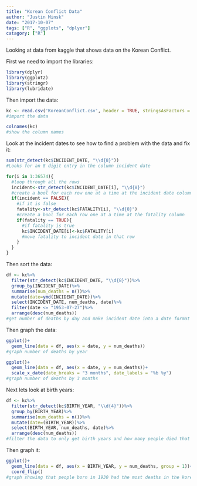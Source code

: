 ```yaml
---
title: "Korean Conflict Data"
author: "Justin Minsk"
date: "2017-10-07"
tags: ["R", "ggplots", "dplyer"]
catagory: ["R"]
---
```


Looking at data from kaggle that shows data on the Korean Conflict.

First we need to import the libraries:

```r
library(dplyr)
library(ggplot2)
library(stringr)
library(lubridate)
```

Then import the data:

```r
kc <- read.csv('KoreanConflict.csv', header = TRUE, stringsAsFactors = FALSE)
#import the data

colnames(kc)
#show the column names
```

Look at the incident dates to see how to find a problem with the data and fix it:

```r
sum(str_detect(kc$INCIDENT_DATE, "\\d{8}"))
#Looks for an 8 digit entry in the column incident date
```

```r
for(i in 1:36574){
  #loop through all the rows
  incident<-str_detect(kc$INCIDENT_DATE[i], "\\d{8}")
  #create a bool for each row one at a time at the incident date column
  if(incident == FALSE){
    #if it is false
    fatality<-str_detect(kc$FATALITY[i], "\\d{8}")
    #create a bool for each row one at a time at the fatality column
    if(fatality == TRUE){
      #if fatality is true
      kc$INCIDENT_DATE[i]<-kc$FATALITY[i]
      #move fatality to incident date in that row
    }
  }
}
```

Then sort the data:

```r
df <- kc%>%
  filter(str_detect(kc$INCIDENT_DATE, "\\d{8}"))%>%
  group_by(INCIDENT_DATE)%>%
  summarise(num_deaths = n())%>%
  mutate(date=ymd(INCIDENT_DATE))%>%
  select(INCIDENT_DATE, num_deaths, date)%>%
  filter(date <= "1953-07-27")%>%
  arrange(desc(num_deaths))
#get number of deaths by day and make incident date into a date format

```

Then graph the data:

```r
ggplot()+
  geom_line(data = df, aes(x = date, y = num_deaths))
#graph number of deaths by year
```

```r
ggplot()+
  geom_line(data = df, aes(x = date, y = num_deaths))+
  scale_x_date(date_breaks = "3 months", date_labels = "%b %y")
#graph number of deaths by 3 months
```

Next lets look at birth years:

```r
df <- kc%>%
  filter(str_detect(kc$BIRTH_YEAR, "\\d{4}"))%>%
  group_by(BIRTH_YEAR)%>%
  summarise(num_deaths = n())%>%
  mutate(date=(BIRTH_YEAR))%>%
  select(BIRTH_YEAR, num_deaths, date)%>%
  arrange(desc(num_deaths))
#filter the data to only get birth years and how many people died that where born that year
```

Then graph it:

```r
ggplot()+
  geom_line(data = df, aes(x = BIRTH_YEAR, y = num_deaths, group = 1))+
  coord_flip()
#graph showing that people born in 1930 had the most deaths in the korean conflict
```

